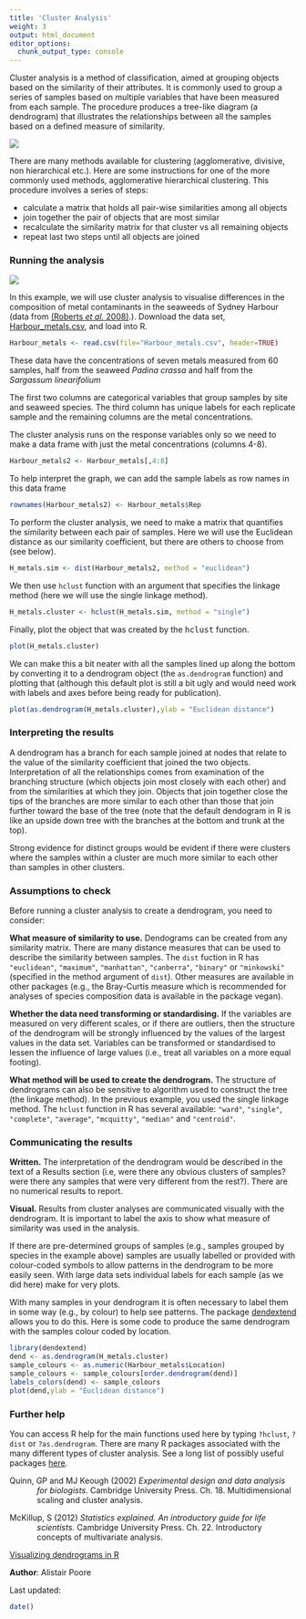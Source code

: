 ```yaml
---
title: 'Cluster Analysis'
weight: 3
output: html_document
editor_options: 
  chunk_output_type: console
---
```

Cluster analysis is a method of classification, aimed at grouping objects based on the similarity of their attributes. It is commonly used to group a series of samples based on multiple variables that have been measured from each sample. The procedure produces a tree-like diagram (a dendrogram) that illustrates the relationships between all the samples based on a defined measure of similarity.

![](Cluster_analysis_image.jpg)

There are many methods available for clustering (agglomerative, divisive, non hierarchical etc.). Here are some instructions for one of the more commonly used methods, agglomerative hierarchical clustering. This procedure involves a series of steps: 

* calculate a matrix that holds all pair-wise similarities among all objects  
* join together the pair of objects that are most similar  
* recalculate the similarity matrix for that cluster vs all remaining objects  
* repeat last two steps until all objects are joined  
  

### Running the analysis
 

![](Cluster_analysis_image2.jpg)

In this example, we will use cluster analysis to visualise differences in the composition of metal contaminants in the seaweeds of Sydney Harbour (data from [(Roberts *et al.* 2008)](http://www.sciencedirect.com/science/article/pii/S026974910800033X).). Download the data set, [Harbour_metals.csv](/datasets/Harbour_metals.csv), and load into R.

```r
Harbour_metals <- read.csv(file="Harbour_metals.csv", header=TRUE)
```

These data have the concentrations of seven metals measured from 60 samples, half from the seaweed *Padina crassa* and half from the *Sargassum linearifolium*

The first two columns are categorical variables that group samples by site and seaweed species. The third column has unique labels for each replicate sample and the remaining columns are the metal concentrations.

The cluster analysis runs on the response variables only so we need to make a data frame with just the metal concentrations (columns 4-8).

```r
Harbour_metals2 <- Harbour_metals[,4:8]
```

To help interpret the graph, we can add the sample labels as row names in this data frame

```r
rownames(Harbour_metals2) <- Harbour_metals$Rep
```

To perform the cluster analysis, we need to make a matrix that quantifies the similarity between each pair of samples. Here we will use the Euclidean distance as our similarity coefficient, but there are others to choose from (see below).

```r
H_metals.sim <- dist(Harbour_metals2, method = "euclidean")
```

We then use `hclust` function with an argument that specifies the linkage method (here we will use the single linkage method).

```r
H_metals.cluster <- hclust(H_metals.sim, method = "single")
```

Finally, plot the object that was created by the <font face="monospace">hclust</font> function.

```r
plot(H_metals.cluster)
```

We can make this a bit neater with all the samples lined up along the bottom by converting it to a dendrogram object (the `as.dendrogram` function) and plotting that (although this default plot is still a bit ugly and would need work with labels and axes before being ready for publication).

```r
plot(as.dendrogram(H_metals.cluster),ylab = "Euclidean distance")
```
  


### Interpreting the results
 
A dendrogram has a branch for each sample joined at nodes that relate to the value of the similarity coefficient that joined the two objects. Interpretation of all the relationships comes from examination of the branching structure (which objects join most closely with each other) and from the similarities at which they join. Objects that join together close the tips of the branches are more similar to each other than those that join further toward the base of the tree (note that the default dendogram in R is like an upside down tree with the branches at the bottom and trunk at the top).

Strong evidence for distinct groups would be evident if there were clusters where the samples within a cluster are much more similar to each other than samples in other clusters.
  

### Assumptions to check
 
Before running a cluster analysis to create a dendrogram, you need to consider:

**What measure of similarity to use.** Dendograms can be created from any similarity matrix. There are many distance measures that can be used to describe the similarity between samples. The `dist` fuction in R has `"euclidean"`, `"maximum"`, `"manhattan"`, `"canberra"`, `"binary"` or `"minkowski"` (specified in the method argument of `dist`). Other measures are available in other packages (e.g., the Bray-Curtis measure which is recommended for analyses of species composition data is available in the package vegan).

**Whether the data need transforming or standardising.** If the variables are measured on very different scales, or if there are outliers, then the structure of the dendrogram will be strongly influenced by the values of the largest values in the data set. Variables can be transformed or standardised to lessen the influence of large values (i.e., treat all variables on a more equal footing).

**What method will be used to create the dendrogram.** The structure of dendrograms can also be sensitive to algorithm used to construct the tree (the linkage method). In the previous example, you used the single linkage method. The `hclust` function in R has several available: `"ward"`, `"single"`, `"complete"`, `"average"`, `"mcquitty"`, `"median"` and `"centroid"`.
  

### Communicating the results
 
**Written.**  The interpretation of the dendrogram would be described in the text of a Results section (i.e, were there any obvious clusters of samples? were there any samples that were very different from the rest?). There are no numerical results to report.

**Visual.**  Results from cluster analyses are communicated visually with the dendrogram. It is important to label the axis to show what measure of similarity was used in the analysis.

If there are pre-determined groups of samples (e.g., samples grouped by species in the example above) samples are usually labelled or provided with colour-coded symbols to allow patterns in the dendrogram to be more easily seen. With large data sets individual labels for each sample (as we did here) make for very plots.

With many samples in your dendrogram it is often necessary to label them in some way (e.g., by colour) to help see patterns. The package [dendextend](https://cran.r-project.org/web/packages/dendextend/vignettes/FAQ.html) allows you to do this. Here is some code to produce the same dendrogram with the samples colour coded by location.

```r
library(dendextend)
dend <- as.dendrogram(H_metals.cluster)
sample_colours <- as.numeric(Harbour_metals$Location)
sample_colours <- sample_colours[order.dendrogram(dend)]
labels_colors(dend) <- sample_colours
plot(dend,ylab = "Euclidean distance")
```
  

### Further help
 
You can access R help for the main functions used here by typing `?hclust`, `?dist` or `?as.dendrogram`. There are many R packages associated with the many different types of cluster analysis. See a long list of possibly useful packages [here](http://cran.cnr.berkeley.edu/web/views/Cluster.html).

<p style="margin-left: .5in; text-indent: -.5in;">Quinn, GP and MJ Keough (2002) *Experimental design and data analysis for biologists*. Cambridge University Press. Ch. 18. Multidimensional scaling and cluster analysis.</p>

<p style="margin-left: .5in; text-indent: -.5in;">McKillup, S (2012) *Statistics explained. An introductory guide for life scientists.* Cambridge University Press. Ch. 22. Introductory concepts of multivariate analysis.</p>

[Visualizing dendrograms in R](http://rpubs.com/gaston/dendrograms)
  

**Author**: Alistair Poore
 
Last updated:
```r
date()
```
